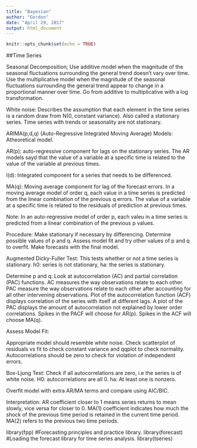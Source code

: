```yaml
---
title: "Bayesian"
author: "Gordon"
date: "April 29, 2017"
output: html_document
---
```


```r
knitr::opts_chunk$set(echo = TRUE)
```

##Time Series

Seasonal Decomposition; Use additive model when the magnitude of the seasonal fluctuations surrounding the general trend doesn't vary over time. Use the multiplicative model when the magnitude of the seasonal fluctuations surrounding the general trend appear to change in a proportional manner over time. Go from additive to multiplicative with a log transformation.

White noise: Describes the assumption that each element in the time series is a random draw from N(0, constant variance). Also called a stationary series. Time series with trends or seasonality are not stationary.

ARIMA(p,d,q) (Auto-Regressive Integrated Moving Average) Models: Atheoretical model.

AR(p): auto-regressive component for lags on the stationary series. The AR models sayd that the value of a variable at a specific time is related to the value of the variable at previous times.

I(d): Integrated component for a series that needs to be differenced.

MA(q): Moving average component for lag of the forecast errors. In a moving average model of order q, each value in a time series is predicted from the linear combination of the previous q errors. The value of a variable at a specific time is related to the residuals of prediction at previous times.

Note: In an auto-regressive model of order p, each valeu in a time series is predicted from a linear combination of the previous p values.

Procedure: Make stationary if necessary by differencing. Determine possible values of p and q. Assess model fit and try other values of p and q to overfit. Make forecasts with the final model.

Augmented Dicky-Fuller Test: This tests whether or not a time series is stationary. h0: series is not stationary, ha: the series is stationary.

Determine p and q: Look at autocorrelation (AC) and partial correlation (PAC) functions. AC measures the way observations relate to each other. PAC measure the way observations relate to each other after accounting for all other intervening observations. Plot of the autocorrelation function (ACF) displays correlation of the series with itself at different lags. A plot of the PAC displays the amount of autocorrelation not explained by lower order correlations. Spikes in the PACF will choose for AR(p). Spikes in the ACF will choose MA(q). 

Assess Model Fit: 

Appropriate model should resemble white noise. Check scatterplot of residuals vs fit to check constant variance and qqplot to check normality. Autocorrelations should be zero to check for violation of independent errors.

Box-Ljung Test: Check if all autocorrelations are zero, i.e the series is of white noise. H0: autocorrelations are all 0. ha: At least one is nonzero. 

Overfit model with extra AR/MA terms and compare using AIC/BIC.

Interpretation: AR coefficient closer to 1 means series returns to mean slowly, vice versa for closer to 0.
MA(1) coefficient indicates how much the shock of the previous time period is retained in the current time period. MA(2) refers to the previous two time periods.

library(fpp) #Forecasting principles and practice library.
library(forecast) #Loading the forecast library for time series analysis.
library(tseries)


